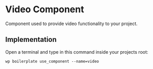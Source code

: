 # Video Component

Component used to provide video functionality to your project.

## Implementation

Open a terminal and type in this command inside your projects root:

```shell
wp boilerplate use_component --name=video
```

